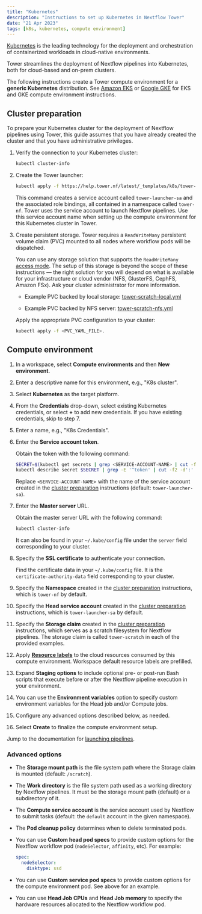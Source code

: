 ```yaml
---
title: "Kubernetes"
description: "Instructions to set up Kubernetes in Nextflow Tower"
date: "21 Apr 2023"
tags: [k8s, kubernetes, compute environment]
---
```


[Kubernetes](https://kubernetes.io/) is the leading technology for the deployment and orchestration of containerized workloads in cloud-native environments.

Tower streamlines the deployment of Nextflow pipelines into Kubernetes, both for cloud-based and on-prem clusters.

The following instructions create a Tower compute environment for a **generic Kubernetes** distribution. See [Amazon EKS](./eks.mdx) or [Google GKE](./gke.mdx) for EKS and GKE compute environment instructions.

## Cluster preparation

To prepare your Kubernetes cluster for the deployment of Nextflow pipelines using Tower, this guide assumes that you have already created the cluster and that you have administrative privileges.

1. Verify the connection to your Kubernetes cluster:

   ```bash
   kubectl cluster-info
   ```

2. Create the Tower launcher:

   ```bash
   kubectl apply -f https://help.tower.nf/latest/_templates/k8s/tower-launcher.yml
   ```

   This command creates a service account called `tower-launcher-sa` and the associated role bindings, all contained in a namespace called `tower-nf`. Tower uses the service account to launch Nextflow pipelines. Use this service account name when setting up the compute environment for this Kubernetes cluster in Tower.

3. Create persistent storage. Tower requires a `ReadWriteMany` persistent volume claim (PVC) mounted to all nodes where workflow pods will be dispatched.

   You can use any storage solution that supports the `ReadWriteMany` [access mode](https://kubernetes.io/docs/concepts/storage/persistent-volumes/#access-modes). The setup of this storage is beyond the scope of these instructions — the right solution for you will depend on what is available for your infrastructure or cloud vendor (NFS, GlusterFS, CephFS, Amazon FSx). Ask your cluster administrator for more information.

   - Example PVC backed by local storage: [tower-scratch-local.yml](../_templates/k8s/tower-scratch-local.yml)

   - Example PVC backed by NFS server: [tower-scratch-nfs.yml](../_templates/k8s/tower-scratch-nfs.yml)

   Apply the appropriate PVC configuration to your cluster:

   ```bash
   kubectl apply -f <PVC_YAML_FILE>.
   ```

## Compute environment

1. In a workspace, select **Compute environments** and then **New environment**.

2. Enter a descriptive name for this environment, e.g., "K8s cluster".

3. Select **Kubernetes** as the target platform.

4. From the **Credentials** drop-down, select existing Kubernetes credentials, or select **+** to add new credentials. If you have existing credentials, skip to step 7.

5. Enter a name, e.g., "K8s Credentials".

6. Enter the **Service account token**.

   Obtain the token with the following command:

   ```bash
   SECRET=$(kubectl get secrets | grep <SERVICE-ACCOUNT-NAME> | cut -f1 -d ' ')
   kubectl describe secret $SECRET | grep -E '^token' | cut -f2 -d':' | tr -d '\t'
   ```

   Replace `<SERVICE-ACCOUNT-NAME>` with the name of the service account created in the [cluster preparation](#cluster-preparation) instructions (default: `tower-launcher-sa`).

7. Enter the **Master server** URL.

   Obtain the master server URL with the following command:

   ```bash
   kubectl cluster-info
   ```

   It can also be found in your `~/.kube/config` file under the `server` field corresponding to your cluster.

8. Specify the **SSL certificate** to authenticate your connection.

   Find the certificate data in your `~/.kube/config` file. It is the `certificate-authority-data` field corresponding to your cluster.

9. Specify the **Namespace** created in the [cluster preparation](#cluster-preparation) instructions, which is `tower-nf` by default.

10. Specify the **Head service account** created in the [cluster preparation](#cluster-preparation) instructions, which is `tower-launcher-sa` by default.

11. Specify the **Storage claim** created in the [cluster preparation](#cluster-preparation) instructions, which serves as a scratch filesystem for Nextflow pipelines. The storage claim is called `tower-scratch` in each of the provided examples.

12. Apply [**Resource labels**](../resource-labels/overview.mdx) to the cloud resources consumed by this compute environment. Workspace default resource labels are prefilled.

13. Expand **Staging options** to include optional pre- or post-run Bash scripts that execute before or after the Nextflow pipeline execution in your environment.

14. You can use the **Environment variables** option to specify custom environment variables for the Head job and/or Compute jobs.

15. Configure any advanced options described below, as needed.

16. Select **Create** to finalize the compute environment setup.

Jump to the documentation for [launching pipelines](../launch/launchpad.mdx).

### Advanced options

- The **Storage mount path** is the file system path where the Storage claim is mounted (default: `/scratch`).

- The **Work directory** is the file system path used as a working directory by Nextflow pipelines. It must be the storage mount path (default) or a subdirectory of it.

- The **Compute service account** is the service account used by Nextflow to submit tasks (default: the `default` account in the given namespace).

- The **Pod cleanup policy** determines when to delete terminated pods.

- You can use **Custom head pod specs** to provide custom options for the Nextflow workflow pod (`nodeSelector`, `affinity`, etc). For example:

  ```yaml
  spec:
    nodeSelector:
      disktype: ssd
  ```

- You can use **Custom service pod specs** to provide custom options for the compute environment pod. See above for an example.

- You can use **Head Job CPUs** and **Head Job memory** to specify the hardware resources allocated to the Nextflow workflow pod.

<!-- sync with DevOps about recent Ingress changes and implication for cluster prep and what we expect-->
